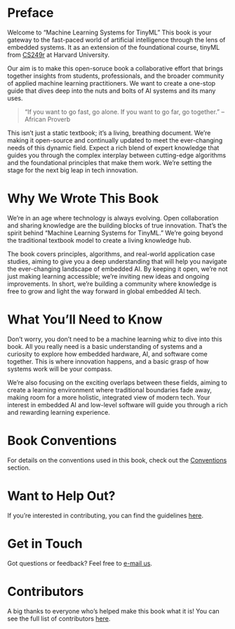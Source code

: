 # Preface {.unnumbered}

Welcome to "Machine Learning Systems for TinyML" This book is your gateway to the fast-paced world of artificial intelligence through the lens of embedded systems. It as an extension of the foundational course, tinyML from [CS249r](https://sites.google.com/g.harvard.edu/cs249-tinyml-2023) at Harvard University.

Our aim is to make this open-soruce book a collaborative effort that brings together insights from students, professionals, and the broader community of applied machine learning practitioners. We want to create a one-stop guide that dives deep into the nuts and bolts of AI systems and its many uses.

> "If you want to go fast, go alone. If you want to go far, go together."
> -- African Proverb

This isn't just a static textbook; it's a living, breathing document. We're making it open-source and continually updated to meet the ever-changing needs of this dynamic field. Expect a rich blend of expert knowledge that guides you through the complex interplay between cutting-edge algorithms and the foundational principles that make them work. We're setting the stage for the next big leap in tech innovation.

# Why We Wrote This Book

We're in an age where technology is always evolving. Open collaboration and sharing knowledge are the building blocks of true innovation. That's the spirit behind "Machine Learning Systems for TinyML." We're going beyond the traditional textbook model to create a living knowledge hub. 

The book covers principles, algorithms, and real-world application case studies, aiming to give you a deep understanding that will help you navigate the ever-changing landscape of embedded AI. By keeping it open, we're not just making learning accessible; we're inviting new ideas and ongoing improvements. In short, we're building a community where knowledge is free to grow and light the way forward in global embedded AI tech.

# What You'll Need to Know

Don't worry, you don't need to be a machine learning whiz to dive into this book. All you really need is a basic understanding of systems and a curiosity to explore how embedded hardware, AI, and software come together. This is where innovation happens, and a basic grasp of how systems work will be your compass.

We're also focusing on the exciting overlaps between these fields, aiming to create a learning environment where traditional boundaries fade away, making room for a more holistic, integrated view of modern tech. Your interest in embedded AI and low-level software will guide you through a rich and rewarding learning experience.

# Book Conventions

For details on the conventions used in this book, check out the [Conventions](./conventions.md) section.

# Want to Help Out?

If you're interested in contributing, you can find the guidelines [here](https://github.com/harvard-edge/cs249r_book).

# Get in Touch

Got questions or feedback? Feel free to [e-mail us](mailto:vj@eecs.harvard.edu?subject="CS249r%20TinyML%20Open%20Book").

# Contributors

A big thanks to everyone who's helped make this book what it is! You can see the full list of contributors [here](./contributors.qmd).